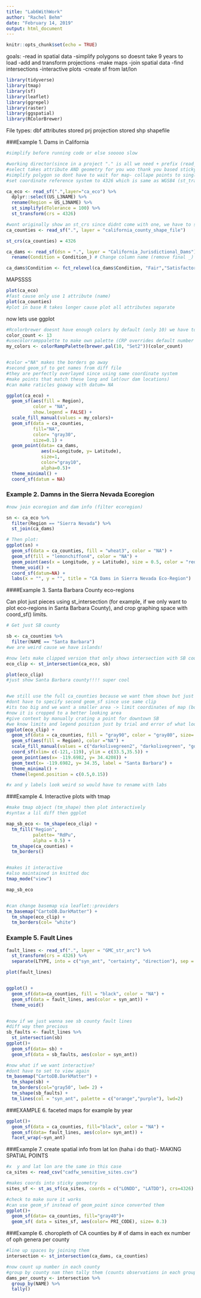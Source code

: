 ```yaml
---
title: "Lab6WithWork"
author: "Rachel Behm"
date: "February 14, 2019"
output: html_document
---
```


```r
knitr::opts_chunk$set(echo = TRUE)
```

goals:
-read in spatial data
-simplify polygons so doesnt take 9 years to load
-add and transform projections
-make maps
-join spatial data
-find intersections
-interactive plots
-create sf from lat/lon

```r
library(tidyverse)
library(tmap)
library(sf)
library(leaflet)
library(ggrepel)
library(raster)
library(ggspatial)
library(RColorBrewer)
```

File types:
dbf attributes stored
prj projection stored
shp shapefile

###Example 1. Dams in California
```r
#simplify before running code or else sooooo slow

#working director(since in a project "." is all we need + prefix (read_sf)
#select takes attribute AND geometry for you woo thank you based sticky geometry
#simplify polygon so dont have to wait for map- collape points to single line if very close- makes much less points (st_simplify)
#set coordinate reference system to 4326 which is same as WGS84 (st_transform)

ca_eco <- read_sf(".",layer="ca_eco") %>%
  dplyr::select(US_L3NAME) %>%
  rename(Region = US_L3NAME) %>%
  st_simplify(dTolerance = 100) %>%
  st_transform(crs = 4326)


```

```r
#wont originally show an st_crs since didnt come with one, we have to set it
ca_counties <- read_sf(".", layer = "california_county_shape_file")

st_crs(ca_counties) = 4326
```

```r
ca_dams <- read_sf(dsn = ".", layer = "California_Jurisdictional_Dams") %>% # Read data
  rename(Condition = Condition_) # Change column name (remove final _)

ca_dams$Condition <- fct_relevel(ca_dams$Condition, "Fair","Satisfactory","Unsatisfactory","Poor") # Set factor levels (not sure if using this later...)
```

MAPSSSS
```r
plot(ca_eco)
#fast cause only use 1 attribute (name)
plot(ca_counties)
#plot in base R takes longer cause plot all attributes separate
```

now lets use ggplot
```r
#Rcolorbrewer doesnt have enough colors by default (only 10) we have to set it (since we have 13 regions)
color_count <- 13
#usecolorramppalette to make own palette (CRP overrides default number of colors)
my_colors <- colorRampPalette(brewer.pal(10, "Set2"))(color_count)


#color ="NA" makes the borders go away
#second geom_sf to get names from diff file
#they are perfectly overlayed since using same coordinate system
#make points that match these long and lat(our dam locations)
#can make raticles goaway with datum= NA

ggplot(ca_eco) +
  geom_sf(aes(fill = Region),
          color = "NA",
          show.legend = FALSE) +
  scale_fill_manual(values = my_colors)+
  geom_sf(data = ca_counties,
          fill="NA",
          color= "gray30",
          size=0.1) +
  geom_point(data= ca_dams, 
             aes(x=Longitude, y= Latitude),
             size=1,
             color="gray10",
             alpha=0.5)+
  theme_minimal() +
  coord_sf(datum = NA)


```

### Example 2. Damns in the Sierra Nevada Ecoregion
```r
#now join ecoregion and dam info (filter ecoregion)

sn <- ca_eco %>% 
  filter(Region == "Sierra Nevada") %>% 
  st_join(ca_dams)

# Then plot:
ggplot(sn) +
  geom_sf(data = ca_counties, fill = "wheat3", color = "NA") +
  geom_sf(fill = "lemonchiffon4", color = "NA") +
  geom_point(aes(x = Longitude, y = Latitude), size = 0.5, color = "red4") +
  theme_void() +
  coord_sf(datum=NA) +
  labs(x = "", y = "", title = "CA Dams in Sierra Nevada Eco-Region")
```

####Example 3. Santa Barbara County eco-regions

Can plot just pieces using st_intersection (for example, if we only want to plot eco-regions in Santa Barbara County), and crop graphing space with coord_sf() limits. 

```r

# Get just SB county

sb <- ca_counties %>% 
  filter(NAME == "Santa Barbara")
#we are weird cause we have islands!

#now lets make clipped version that only shows intersection with SB county
eco_clip <- st_intersection(ca_eco, sb)

plot(eco_clip)
#just show Santa Barbara county!!!! super cool


#we still use the full ca_counties because we want them shown but just without ecoregions
#dont have to specify second geom_sf since use same clip
#its too big and we want a smaller area -> limit coordinates of map (bounding box)
#now it is cropped to a better looking area
#give context by manually crating a point for downtown SB
#we know limits and legend position just by trial and error of what looks good
ggplot(eco_clip) +
  geom_sf(data = ca_counties, fill = "gray90", color = "gray80", size= 0.2) +
  geom_sf(aes(fill = Region), color ="NA") +
  scale_fill_manual(values = c("darkolivegreen2", "darkolivegreen", "gold2")) +
  coord_sf(xlim= c(-121,-119), ylim = c(33.5,35.5)) +
  geom_point(aes(x= -119.6982, y= 34.4208)) +
  geom_text(x= -119.6982, y= 34.35, label = "Santa Barbara") +
  theme_minimal() +
  theme(legend.position = c(0.5,0.15))

#x and y labels look weird so would have to rename with labs
```

###Example 4. Interactive plots with tmap
```r
#make tmap object (tm_shape) then plot interactively
#syntax a lil diff then ggplot

map_sb_eco <- tm_shape(eco_clip) +
  tm_fill("Region", 
          palette= "RdPu", 
          alpha = 0.5) +
  tm_shape(ca_counties) +
  tm_borders() 


#makes it interactive
#also maintained in knitted doc
tmap_mode("view")

map_sb_eco


#can change basemap via leaflet::providers 
tm_basemap("CartoDB.DarkMatter") +
  tm_shape(eco_clip) +
  tm_borders(col= "white")
```

### Example 5. Fault Lines
```r

fault_lines <- read_sf(".", layer = "GMC_str_arc") %>%
  st_transform(crs = 4326) %>%
  separate(LTYPE, into = c("syn_ant", "certainty", "direction"), sep = ",")

plot(fault_lines)


ggplot() +
  geom_sf(data=ca_counties, fill = "black", color = "NA") +
  geom_sf(data = fault_lines, aes(color = syn_ant)) +
  theme_void()


#now if we just wanna see sb county fault lines
#diff way then precious
sb_faults <- fault_lines %>%
  st_intersection(sb)
ggplot()+
  geom_sf(data= sb) +
  geom_sf(data = sb_faults, aes(color = syn_ant))

#now what if we want interactive?
#dont have to set to view again 
tm_basemap("CartoDB.DarkMatter") +
  tm_shape(sb) +
  tm_borders(col="gray50", lwd= 2) +
  tm_shape(sb_faults) +
  tm_lines(col = "syn_ant", palette = c("orange","purple"), lwd=2)
```


###EXAMPLE 6. faceted maps
for example by year
```r
ggplot()+
  geom_sf(data = ca_counties, fill="black", color = "NA") +
  geom_sf(data= fault_lines, aes(color= syn_ant)) +
  facet_wrap(~syn_ant)
```

###Example 7. create spatial info from lat lon (haha i do that)- MAKING SPATIAL POINTS

```r
#x  y and lat lon are the same in this case
ca_sites <- read_csv("cadfw_sensitive_sites.csv")

#makes coords into sticky geometry
sites_sf <- st_as_sf(ca_sites, coords = c("LONDD", "LATDD"), crs=4326)

#check to make sure it works
#can use geom_sf instead of geom_point since converted them
ggplot()+ 
  geom_sf(data= ca_counties, fill="gray40")+
  geom_sf( data = sites_sf, aes(color= PRI_CODE), size= 0.3)

```

###Example 6. choropleth of CA counties by # of dams in each
ex number of oph genera per county
```r
#line up spaces by joining them 
intersection <- st_intersection(ca_dams, ca_counties)

#now count up number in each county
#group by county nam then tally them (counts observations in each group)
dams_per_county <- intersection %>%
  group_by(NAME) %>%
  tally()
```

